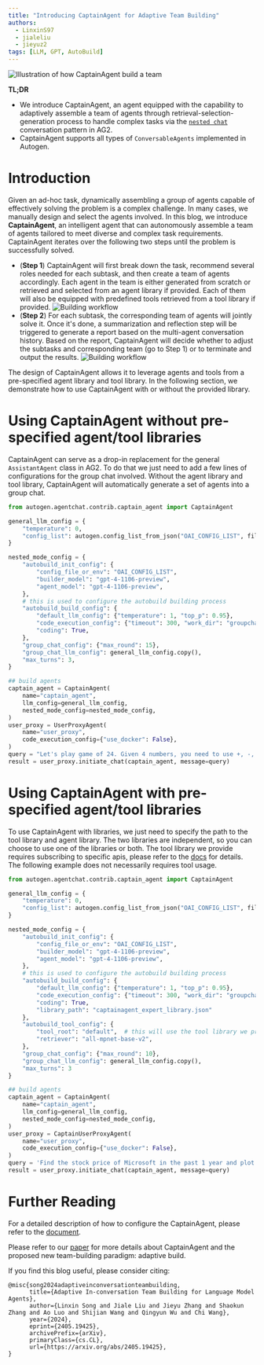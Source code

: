 ```yaml
---
title: "Introducing CaptainAgent for Adaptive Team Building"
authors:
  - LinxinS97
  - jialeliu
  - jieyuz2
tags: [LLM, GPT, AutoBuild]
---
```

![Illustration of how CaptainAgent build a team](img/overall.png)

**TL;DR**
- We introduce CaptainAgent, an agent equipped with the capability to adaptively assemble a team of agents through retrieval-selection-generation process to handle complex tasks via the [`nested chat`](https://ag2ai.github.io/ag2/docs/tutorial/conversation-patterns#nested-chats) conversation pattern in AG2.
- CaptainAgent supports all types of `ConversableAgents` implemented in Autogen.

# Introduction

Given an ad-hoc task, dynamically assembling a group of agents capable of effectively solving the problem is a complex challenge. In many cases, we manually design and select the agents involved. In this blog, we introduce **CaptainAgent**, an intelligent agent that can autonomously assemble a team of agents tailored to meet diverse and complex task requirements.
CaptainAgent iterates over the following two steps until the problem is successfully solved.
- (**Step 1**) CaptainAgent will first break down the task, recommend several roles needed for each subtask, and then create a team of agents accordingly. Each agent in the team is either generated from scratch or retrieved and selected from an agent library if provided. Each of them will also be equipped with predefined tools retrieved from a tool library if provided.
![Building workflow](img/build.png)
- (**Step 2**) For each subtask, the corresponding team of agents will jointly solve it. Once it's done, a summarization and reflection step will be triggered to generate a report based on the multi-agent conversation history.  Based on the report, CaptainAgent will decide whether to adjust the subtasks and corresponding team (go to Step 1) or to terminate and output the results.
![Building workflow](img/chat.png)

The design of CaptainAgent allows it to leverage agents and tools from a pre-specified agent library and tool library. In the following section, we demonstrate how to use CaptainAgent with or without the provided library.

# Using CaptainAgent without pre-specified agent/tool libraries
CaptainAgent can serve as a drop-in replacement for the general `AssistantAgent` class in AG2. To do that we just need to add a few lines of configurations for the group chat involved.
Without the agent library and tool library, CaptainAgent will automatically generate a set of agents into a group chat.

```python
from autogen.agentchat.contrib.captain_agent import CaptainAgent

general_llm_config = {
    "temperature": 0,
    "config_list": autogen.config_list_from_json("OAI_CONFIG_LIST", filter_dict={"model": ["gpt-4-1106-preview"]}),
}

nested_mode_config = {
    "autobuild_init_config": {
        "config_file_or_env": "OAI_CONFIG_LIST",
        "builder_model": "gpt-4-1106-preview",
        "agent_model": "gpt-4-1106-preview",
    },
    # this is used to configure the autobuild building process
    "autobuild_build_config": {
        "default_llm_config": {"temperature": 1, "top_p": 0.95},
        "code_execution_config": {"timeout": 300, "work_dir": "groupchat", "last_n_messages": 1},
        "coding": True,
    },
    "group_chat_config": {"max_round": 15},
    "group_chat_llm_config": general_llm_config.copy(),
    "max_turns": 3,
}

## build agents
captain_agent = CaptainAgent(
    name="captain_agent",
    llm_config=general_llm_config,
    nested_mode_config=nested_mode_config,
)
user_proxy = UserProxyAgent(
    name="user_proxy",
    code_execution_config={"use_docker": False},
)
query = "Let's play game of 24. Given 4 numbers, you need to use +, -, *, / to get 24. The numbers are 2, 2, 7, 12."
result = user_proxy.initiate_chat(captain_agent, message=query)
```

# Using CaptainAgent with pre-specified agent/tool libraries
To use CaptainAgent with libraries, we just need to specify the path to the tool library and agent library. The two libraries are independent, so you can choose to use one of the libraries or both.
The tool library we provide requires subscribing to specific apis, please refer to the [docs](https://ag2ai.github.io/ag2/docs/topics/captainagent) for details. The following example does not necessarily requires tool usage.

```python
from autogen.agentchat.contrib.captain_agent import CaptainAgent

general_llm_config = {
    "temperature": 0,
    "config_list": autogen.config_list_from_json("OAI_CONFIG_LIST", filter_dict={"model": ["gpt-4-1106-preview"]}),
}

nested_mode_config = {
    "autobuild_init_config": {
        "config_file_or_env": "OAI_CONFIG_LIST",
        "builder_model": "gpt-4-1106-preview",
        "agent_model": "gpt-4-1106-preview",
    },
    # this is used to configure the autobuild building process
    "autobuild_build_config": {
        "default_llm_config": {"temperature": 1, "top_p": 0.95},
        "code_execution_config": {"timeout": 300, "work_dir": "groupchat", "last_n_messages": 1},
        "coding": True,
        "library_path": "captainagent_expert_library.json"
    },
    "autobuild_tool_config": {
        "tool_root": "default",  # this will use the tool library we provide
        "retriever": "all-mpnet-base-v2",
    },
    "group_chat_config": {"max_round": 10},
    "group_chat_llm_config": general_llm_config.copy(),
    "max_turns": 3
}

## build agents
captain_agent = CaptainAgent(
    name="captain_agent",
    llm_config=general_llm_config,
    nested_mode_config=nested_mode_config,
)
user_proxy = CaptainUserProxyAgent(
    name="user_proxy",
    code_execution_config={"use_docker": False},
)
query = 'Find the stock price of Microsoft in the past 1 year and plot a line chart to show the trend. Save the line chart as "microsoft_stock_price.png".'
result = user_proxy.initiate_chat(captain_agent, message=query)
```

# Further Reading
For a detailed description of how to configure the CaptainAgent, please refer to the [document](https://ag2ai.github.io/ag2/docs/topics/captainagent).

Please refer to our [paper](https://arxiv.org/pdf/2405.19425) for more details about CaptainAgent and the proposed new team-building paradigm: adaptive build.

If you find this blog useful, please consider citing:
```
@misc{song2024adaptiveinconversationteambuilding,
      title={Adaptive In-conversation Team Building for Language Model Agents},
      author={Linxin Song and Jiale Liu and Jieyu Zhang and Shaokun Zhang and Ao Luo and Shijian Wang and Qingyun Wu and Chi Wang},
      year={2024},
      eprint={2405.19425},
      archivePrefix={arXiv},
      primaryClass={cs.CL},
      url={https://arxiv.org/abs/2405.19425},
}
```
